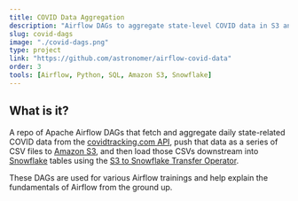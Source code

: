 ```yaml
---
title: COVID Data Aggregation
description: "Airflow DAGs to aggregate state-level COVID data in S3 and push it to a Snowflake database."
slug: covid-dags
image: "./covid-dags.png"
type: project
link: "https://github.com/astronomer/airflow-covid-data"
order: 3
tools: [Airflow, Python, SQL, Amazon S3, Snowflake]
---
```


## What is it?

A repo of Apache Airflow DAGs that fetch and aggregate daily state-related COVID data from the [covidtracking.com API](https://covidtracking.com), push that data as a series of CSV files to [Amazon S3](https://aws.amazon.com/s3/), and then load those CSVs downstream into [Snowflake](https://snowflake.com) tables using the [S3 to Snowflake Transfer Operator](https://github.com/apache/airflow/pull/6469/files).

These DAGs are used for various Airflow trainings and help explain the fundamentals of Airflow from the ground up.